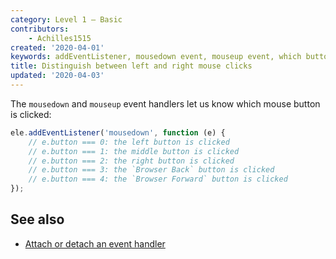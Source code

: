 ```yaml
---
category: Level 1 — Basic
contributors:
    - Achilles1515
created: '2020-04-01'
keywords: addEventListener, mousedown event, mouseup event, which button
title: Distinguish between left and right mouse clicks
updated: '2020-04-03'
---
```


The `mousedown` and `mouseup` event handlers let us know which mouse button is clicked:

```js
ele.addEventListener('mousedown', function (e) {
    // e.button === 0: the left button is clicked
    // e.button === 1: the middle button is clicked
    // e.button === 2: the right button is clicked
    // e.button === 3: the `Browser Back` button is clicked
    // e.button === 4: the `Browser Forward` button is clicked
});
```

## See also

-   [Attach or detach an event handler](https://phuoc.ng/collection/html-dom/attach-or-detach-an-event-handler)
